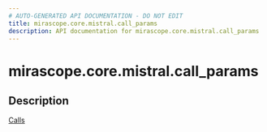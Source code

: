 ```yaml
---
# AUTO-GENERATED API DOCUMENTATION - DO NOT EDIT
title: mirascope.core.mistral.call_params
description: API documentation for mirascope.core.mistral.call_params
---
```


# mirascope.core.mistral.call_params

<ApiType type="Module" />

## Description

<Info title="Usage">

[Calls](/docs/mirascope/learn/calls#provider-specific-parameters)

</Info>


